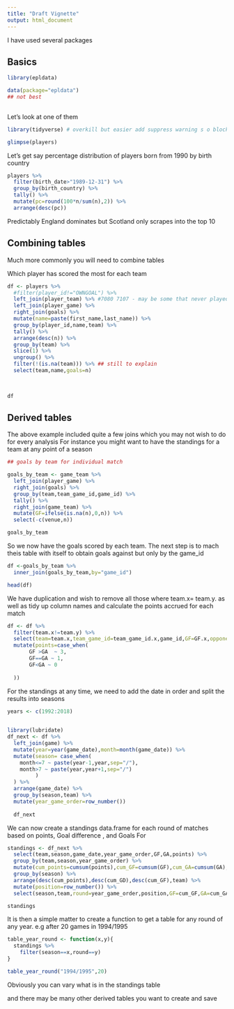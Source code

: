 ```yaml
---
title: "Draft Vignette"
output: html_document
---
```


I have used several packages 

## Basics

```r

library(epldata)

data(package="epldata")
## not best
        

```

Let's look at one of them

```r
library(tidyverse) # overkill but easier add suppress warning s o block

glimpse(players)

```


Let's get say percentage distribution of players born from 1990 by birth country 

```r

players %>% 
  filter(birth_date>"1989-12-31") %>% 
  group_by(birth_country) %>% 
  tally() %>% 
  mutate(pc=round(100*n/sum(n),2)) %>% 
  arrange(desc(pc))


```

Predictably England dominates but Scotland only scrapes into the top 10

## Combining tables

Much more commonly you will need to combine tables

Which player has scored the most for each team

```r

df <- players %>% 
  #filter(player_id!="OWNGOAL") %>% 
  left_join(player_team) %>% #7080 7107 - may be some that never played
  left_join(player_game) %>% 
  right_join(goals) %>% 
  mutate(name=paste(first_name,last_name)) %>% 
  group_by(player_id,name,team) %>% 
  tally() %>% 
  arrange(desc(n)) %>% 
  group_by(team) %>% 
  slice(1) %>% 
  ungroup() %>% 
  filter(!(is.na(team))) %>% ## still to explain
  select(team,name,goals=n)
  
  

df


```


## Derived tables

The above example included quite a few joins which you may not wish to do 
for every analysis
For instance you might want to have the standings for a team at any point of a season

```r

## goals by team for individual match

goals_by_team <- game_team %>% 
  left_join(player_game) %>% 
  right_join(goals) %>% 
  group_by(team,team_game_id,game_id) %>% 
  tally() %>% 
  right_join(game_team) %>% 
  mutate(GF=ifelse(is.na(n),0,n)) %>% 
  select(-c(venue,n))

goals_by_team

```

So we now have the goals scored by each team. The next step is to mach theis table with itself to obtain goals against but only by the game_id

```r
df <-goals_by_team %>% 
  inner_join(goals_by_team,by="game_id") 

head(df)
```

We have duplication and wish to remove all those where team.x= team.y. as well as tidy up column names and calculate the points accrued for each match

```r

df <- df %>% 
  filter(team.x!=team.y) %>% 
  select(team=team.x,team_game_id=team_game_id.x,game_id,GF=GF.x,opponents=team.y,GA=GF.y) %>% 
  mutate(points=case_when(
       GF >GA  ~ 3,
       GF==GA ~ 1,
       GF<GA ~ 0
    
  ))
```

For the standings at any time, we need to add the date in order and split the results into seasons


```r

years <- c(1992:2018)

    
library(lubridate)
df_next <- df %>% 
  left_join(game) %>% 
  mutate(year=year(game_date),month=month(game_date)) %>% 
  mutate(season= case_when(
    month<=7 ~ paste(year-1,year,sep="/"),
    month>7 ~ paste(year,year+1,sep="/")
         )
  ) %>% 
  arrange(game_date) %>% 
  group_by(season,team) %>% 
  mutate(year_game_order=row_number())
    
  df_next
```

We can now create a standings data.frame for each round of matches based on points, Goal difference , and Goals For

```r

standings <- df_next %>% 
  select(team,season,game_date,year_game_order,GF,GA,points) %>% 
  group_by(team,season,year_game_order) %>% 
  mutate(cum_points=cumsum(points),cum_GF=cumsum(GF),cum_GA=cumsum(GA),cum_GD=cum_GF-cum_GA) %>% 
  group_by(season) %>% 
  arrange(desc(cum_points),desc(cum_GD),desc(cum_GF),team) %>% 
  mutate(position=row_number()) %>% 
  select(season,team,round=year_game_order,position,GF=cum_GF,GA=cum_GA,GD=cum_GD,points=cum_points)

standings

```

It is then a simple matter to create a function to get a table for any round of any year. e.g after 20 games in 1994/1995

```r

table_year_round <- function(x,y){
  standings %>% 
    filter(season==x,round==y)
}

table_year_round("1994/1995",20)

```

Obviously you can vary what is in the standings table

and there may be many other derived tables you want to create and save
